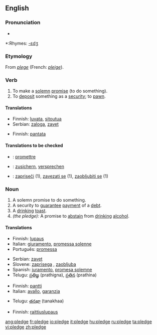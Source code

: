 {{wikipedia|dab=Pledge}}
==English==

===Pronunciation===
*{{audio|en-us-pledge.ogg|Audio (US)}}

*:Rhymes: [[Rhymes:English:-ɛdʒ|-ɛdʒ]]

===Etymology===
From {{OF.}} ''[[plege]]'' (French: ''[[pleige]]'').

===Verb===
{{en-verb|pledg|ing}}

# To make a [[solemn]] [[promise]] (to do something).
# To [[deposit]] something as a [[security]]; to [[pawn]].

====Translations====
{{trans-top|To make a solemn promise}}
*Finnish: [[luvata]], [[sitoutua]]
*Serbian: [[zaloga]], [[zavet]]
{{trans-mid}}
{{trans-bottom}}

{{trans-top|To deposit something as a security; to pawn}}
*Finnish: [[pantata]]
{{trans-mid}}
{{trans-bottom}}

====Translations to be checked====
{{checktrans}}
*{{ttbc|French}}: [[promettre]]
*{{ttbc|German}}: [[zusichern]], [[versprechen]]
*{{ttbc|Slovene}}: [[zapriseči]] (1), [[zavezati se]] (1), [[zaobljubiti se]] (1)

===Noun===
{{en-noun}}

# A solemn promise to do something.
# A security to [[guarantee]] [[payment]] of a [[debt]].
# A [[drinking]] [[toast]].
# ''(the pledge):'' A promise to [[abstain]] from [[drinking]] [[alcohol]].

====Translations====
{{trans-top|solemn promise}}
*Finnish: [[lupaus]]
*Italian: [[giuramento]], [[promessa solenne]]
*Português: [[promessa]] {{f}}
{{trans-mid}}
*Serbian: [[zavet]]
*Slovene: [[zaprisega]] {{f}}, [[zaobljuba]] {{f}}
*Spanish: [[juramento]], [[promesa solemne]]
*Telugu: [[ప్రతిజ్ఞ]] (prathigna), [[ప్రతిన]] (prathina)
{{trans-bottom}}

{{trans-top|security to payment}}
*Finnish: [[pantti]]
*Italian: [[avallo]], [[garanzia]]
{{trans-mid}}
*Telugu: [[తనఖా]] (tanakhaa)
{{trans-bottom}}

{{trans-top|A promise to abstain from drinking alcohol}}
*Finnish: [[raittiuslupaus]]
{{trans-mid}}
{{trans-bottom}}

[[ang:pledge]]
[[fr:pledge]]
[[io:pledge]]
[[it:pledge]]
[[hu:pledge]]
[[ru:pledge]]
[[ta:pledge]]
[[vi:pledge]]
[[zh:pledge]]